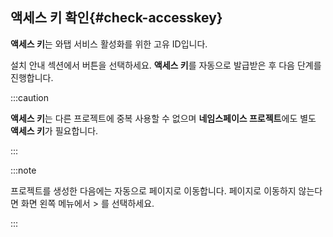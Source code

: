 ## 액세스 키 확인{#check-accesskey}

**액세스 키**는 와탭 서비스 활성화를 위한 고유 ID입니다.  

설치 안내 섹션에서 <Cmdname sid="issue_project_access_key" className="uitext" /> 버튼을 선택하세요. **액세스 키**를 자동으로 발급받은 후 다음 단계를 진행합니다.

<InDoc product='kubernetes'>

:::caution

**액세스 키**는 다른 프로젝트에 중복 사용할 수 없으며 **네임스페이스 프로젝트**에도 별도 **액세스 키**가 필요합니다.

:::

</InDoc>

:::note

프로젝트를 생성한 다음에는 자동으로 <Cmdname sid="agent_installation" className="uitext" /> 페이지로 이동합니다. <Cmdname sid="agent_installation" className="uitext" /> 페이지로 이동하지 않는다면 화면 왼쪽 메뉴에서 <Cmdname sid="management" className="uitext" /> > <Cmdname sid="agent_installation" className="uitext" />를 선택하세요.

:::